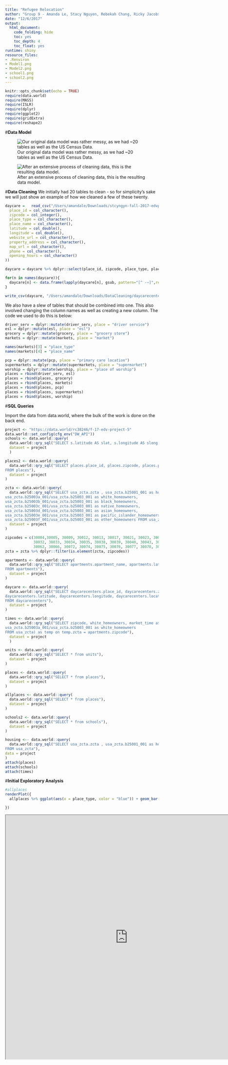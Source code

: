 ```yaml
---
title: "Refugee Relocation"
author: "Group 9 - Amanda Le, Stacy Nguyen, Rebekah Chang, Ricky Jacobson"
date: "12/6/2017"
output:
  html_document:
    code_folding: hide
    toc: yes
    toc_depth: 4
    toc_float: yes
runtime: shiny
resource_files:
- .Renviron
- Model1.png
- Model2.png
- school1.png
- school2.png
---
```


```r
knitr::opts_chunk$set(echo = TRUE)
require(data.world)
require(MASS)
require(ISLR)
require(dplyr)
require(ggplot2)
require(gridExtra)
require(reshape2)
```
#<a name="model"></a>**Data Model**

![Our original data model was rather messy, as we had ~20 tables as well as the US Census Data.](./Model1.png)

![After an extensive process of cleaning data, this is the resulting data model.](./Model2.png)



#<a name="clean"></a>**Data Cleaning** 
We initially had 20 tables to clean - so for simplicity's sake we will just show an example of how we cleaned a few of these twenty. 

```r
daycare	=	read_csv("/Users/amandale/Downloads/stcyngyn-fall-2017-edvproject-5/day_care_centers.csv", col_types = cols(
  place_id = col_character(),
  zipcode = col_integer(),
  place_type = col_character(),
  place_name = col_character(),
  latitude = col_double(),
  longitude = col_double(),
  website_url = col_character(),
  property_address = col_character(),
  map_url = col_character(),
  phone = col_character(),
  opening_hours = col_character()
))

daycare = daycare %>% dplyr::select(place_id, zipcode, place_type, place_name, latitude, longitude, opening_hours)

for(n in names(daycare)){
  daycare[n] <- data.frame(lapply(daycare[n], gsub, pattern="[^ -~]",replacement = ""))
}

write_csv(daycare, "/Users/amandale/Downloads/DataCleaning/daycarecenters.csv")

```

We also have a slew of tables that should be combined into one. This also involved changing the column names as well as creating a new column. The code we used to do this is below: 
```r
driver_serv = dplyr::mutate(driver_serv, place = "driver service")
esl = dplyr::mutate(esl, place = "esl")
grocery = dplyr::mutate(grocery, place = "grocery store")
markets = dplyr::mutate(markets, place = "market")

names(markets)[3] = "place_type"
names(markets)[4] = "place_name"

pcp = dplyr::mutate(pcp, place = "primary care location")
supermarkets = dplyr::mutate(supermarkets, place = "supermarket")
worship = dplyr::mutate(worship, place = "place of worship")
places = rbind(driver_serv, esl)
places = rbind(places, grocery)
places = rbind(places, markets)
places = rbind(places, pcp)
places = rbind(places, supermarkets)
places = rbind(places, worship)
```


#<a name="sql"></a>**SQL Queries**

Import the data from data.world, where the bulk of the work is done on the back end.


```r
project <- "https://data.world/rc38246/f-17-edv-project-5"
data.world::set_config(cfg_env("DW_API"))
schools <- data.world::query(
  data.world::qry_sql("SELECT s.latitude AS slat, s.longitude AS slong, school_name, a.latitude AS alat, a.longitude AS along, apartment_name FROM schools AS s cross join apartments AS a WHERE s.grades = 'Elementary' and school_type = 'public'"),
  dataset = project
  )

places2 <- data.world::query(
  data.world::qry_sql("SELECT places.place_id, places.zipcode, places.place_type, places.place_name, places.latitude, places.longitude, places.place
FROM places"),
  dataset = project
)

zcta <- data.world::query(
  data.world::qry_sql("SELECT usa_zcta.zcta , usa_zcta.b25001_001 as housing_units , usa_zcta.b25058_001 as median_rent, usa_zcta.b25071_001 as rent_percentage_of_income,
usa_zcta.b25003a_001/usa_zcta.b25003_001 as white_homeowners,
usa_zcta.b25003b_001/usa_zcta.b25003_001 as black_homeowners,
usa_zcta.b25003c_001/usa_zcta.b25003_001 as native_homeowners,
usa_zcta.b25003d_001/usa_zcta.b25003_001 as asian_homeowners,
usa_zcta.b25003e_001/usa_zcta.b25003_001 as pacific_islander_homeowners,
usa_zcta.b25003f_001/usa_zcta.b25003_001 as other_homeowners FROM usa_zcta"),
  dataset = project
)

zipcodes = c(30004,30005, 30009, 30012, 30013, 30017, 30021, 30023, 30024, 30028, 30030,30031,
             30032, 30033, 30034, 30035, 30038, 30039, 30040, 30043, 30047, 30052, 30058,
             30062, 30066, 30072, 30074, 30075, 30076, 30077, 30078, 30079)
zcta = zcta %>% dplyr::filter(is.element(zcta, zipcodes))

apartments <- data.world::query(
  data.world::qry_sql("SELECT apartments.apartment_name, apartments.latitude, apartments.longitude, apartments.place_id, apartments.zipcode
FROM apartments"),
  dataset = project
)

daycare <- data.world::query(
  data.world::qry_sql("SELECT daycarecenters.place_id, daycarecenters.zipcode, daycarecenters.place_type, daycarecenters.place_name,
daycarecenters.latitude, daycarecenters.longitude, daycarecenters.location, daycarecenters.opening_hours
FROM daycarecenters"),
  dataset = project
)

times <- data.world::query(
  data.world::qry_sql("SELECT zipcode, white_homeowners, market_time as mtime, school_time as stime FROM apartments JOIN times using(place_id) JOIN (SELECT usa_zcta.zcta,
usa_zcta.b25003a_001/usa_zcta.b25003_001 as white_homeowners
FROM usa_zcta) as temp on temp.zcta = apartments.zipcode"),
  dataset = project
  )

units <- data.world::query(
  data.world::qry_sql("SELECT * from units"),
  dataset = project
)

places <- data.world::query(
  data.world::qry_sql("SELECT * from places"),
  dataset = project
)

allplaces <- data.world::query(
  data.world::qry_sql("SELECT * from places"),
  dataset = project
)

schools2 <- data.world::query(
  data.world::qry_sql("SELECT * from schools"),
  dataset = project
)

housing <-- data.world::query(
  data.world::qry_sql("SELECT usa_zcta.zcta , usa_zcta.b25001_001 as housing_units , usa_zcta.b25058_001 as median_rent, usa_zcta.b25071_001 as rent_percentage_of_income
FROM usa_zcta"),
data = project
)
attach(places)
attach(schools)
attach(times)
```

#<a name="tableau"></a>**Initial Exploratory Analysis**
```r
#allplaces
renderPlot({
  allplaces %>% ggplot(aes(x = place_type, color = "blue")) + geom_bar()

})
```
<iframe align = "center" width = "800" height = "800" src="https://public.tableau.com/profile/rebekah.chang#!/vizhome/PlaceType/PlaceType"/>

#<a name="resources"></a>**Resources**
## Types of Resources
This cross-tab lists the types of resources within each zipcodes. There is no doubt that coming into a foreign place with little understanding of a culture is difficult, and the zipcodes that are most rich in resources can mean that refugees have just a slightly easier time getting settled, especially when it comes to local government offices to register their identities, grocery stores for sustenance, and places of worship, where they may find people coming from similar circumstances, and build connections, and communities of people who support each other while adjusting.


```r
```
<iframe align = "center" width = "800" height = "800" src="https://public.tableau.com/profile/stacy.nguyen#!/vizhome/crosstab_13/Sheet1?publish=yes"/>

#<a name="schools"></a>**Schools**
## Types of Schools{.tabset .tabset-fade}
It would have been interesting to see what the enrollment is for refugee students in either charter or public schools to compare, but that data is not made available. Because this is a refugee relocation data set, it might be safe to assume that the schools in the data have refugee students enrolled, so we will assume more public schools have refugee students than charter school. 


### Charter Schools

The fact that charter schools are even in the data may be a hopeful sign that some refugee parents are fortunate enough to send their children to charter schools.

![Alt text](https://raw.githubusercontent.com/jacobsonrickys/dataVis_finalproject/master/school1.png)

### Public Schools

![Alt text](https://raw.githubusercontent.com/jacobsonrickys/dataVis_finalproject/master/school2.png)
---
We do not have any data for private schools in this table; considering refugee's circumstances, they may lack resources to pay tuition for private schools.

 

#<a name="apts"></a>**Schools and Apartments**
## How many schools are in range of how many apartments?
Adjusting the slider below changes the range. If we set the slider to it's minimum value, we see that all apartments in the data set are within 1 km from a public elementary school. This means that the local municipalities did a good job of ensuring public education for their constituents.

Increasing the range causes the data to take a Boltzmann-like distribution, which means that the majority of apartments are near only a handful of schools, and the number of outliers decrease as you progress rightward on the graph. 

```r
R = 6371
deg2rad <- function(deg) {(deg * pi) / (180)}
# Determines the curvilinear distance between two coordinates in km
distances <- schools %>% dplyr::mutate(dLat = deg2rad(slat-alat), dLon = deg2rad(slong-along), a = sin(dLat/2)*sin(dLat/2)+cos(deg2rad(slat))*cos(deg2rad(alat))*sin(dLon/2)*sin(dLon/2), c = 2*atan2(sqrt(a), sqrt(1-a)), dist = R*c) %>% dplyr::select(school_name,apartment_name,dist)

sliderInput("range", "Range (in km):", min = 1, max = 10, value = 5)

renderPlot({
  distances %>% dplyr::filter(dist <= input$range) %>% dplyr::group_by(apartment_name) %>% dplyr::summarise(num_schools = n()) %>% ggplot(aes(num_schools)) + geom_bar() + labs(x = "Number of Schools", y = "Number of Apartments")
})
```

<!-- #<a name="units"></a>**Units** -->
<!-- ##Housing Units vs Median Rent -->
<!-- The less rent costs, the bigger the percentage it takes from a family's, or one refugee's income, which Amanda has mentioned in a previous insight was odd. I wanted to attempt to put two of her visualizations into one, and this combined visualization agrees with her statement that when there is plenty of housing, the percentage it takes from income also decreases.  -->
```r
# r <- ggplot(housing, aes(x=rent_percentage_of_income))
# r <- r + geom_line(aes(y = housing_units, colour = "Rent Percentage of Income"))
#   
#   r <- r + geom_point(aes(y = housing_units, colour = "Housing Units"))
#   #r <- r + ylim(limits = c(0,30))
#   # now adding the secondary axis, following the example in the help file ?scale_y_continuous
#   # and, very important, reverting the above transformation
#   r <- r + scale_y_continuous(sec.axis = sec_axis(~.*5, name = "Median Rent"))
#   #r <- r + scale_y_continuous(limits = c(0,1000))
#   r <- r + scale_colour_manual(values = c("pink", "purple"))
#   r <- r + labs(y = "Housing Units",
#                 x = "Rent Percentage of Income",
#                 colour = "Parameter")
#   r <- r + theme(legend.position = c(0.8, 0.9))
# r
```


```r


#Place_types <- eventReactive(c(input$selectPlace_type), {
#  library('stringr')
 # str_c(input$selectPlace_type, collapse=', ')
#})

#df1 <- eventReactive(c(input$selectPlace_type), {
  #project <- "https://data.world/rc38246/f-17-edv-project-5"
  #data.world::set_config(cfg_env("DW_API"))
  #paramQuery <- data.world::qry_sql(
  # "SELECT * from places,
    #group by zipcode, place type
   #")
  #paramQuery$params <- c(input$selectPlaceType)
 # data.world::query(paramQuery, dataset = project)
#})

#renderDataTable({
  #DT::datatable(df1(), rownames = FALSE,
  #extensions = list(Responsive = TRUE, FixedHeader = TRUE)
 # )
#})


#placetypeb <- eventReactive(c(input$selectPlacetype2)
#, {(

#project <- "https://data.world/rc38246/f-17-edv-project-5",
 # data.world::set_config(cfg_env("DW_API")) 
  #paramQuery <- data.world::qry_sql(
   #"SELECT * from places LIMIT 5000")
  
 #paramQuery$params <- c(input$selectPlacetype2)
 #data.world::query(paramQuery, dataset = project)
#})

#renderPlot({placetypeb() %>% dplyr::filter(place_type == #input$selectPlacetype2) %>% dplyr::mutate(zipcode = #ifelse(Percent2012IAHome < 62, 'Low', ifelse(Percent2012IAHome >= #72, 'High', 'Medium'))) %>% ggplot() + 
 # geom_text(aes(x=zipcode, y=place_type, label=Percent2012IAHome), #size=6) +
 # geom_tile(aes(x=zipcode, y=place_type, fill=zipcode), alpha=0.50) #+
    #theme(legend.text=element_text(size=20)) +
    #theme(axis.text=element_text(size=20),
    #axis.title=element_text(size=20, face="bold"))  + 
   # theme(plot.title = element_text(size = 30, face = "bold")) +
  #  ggtitle(paste("Place Type According to Zipcodes")) +
 # xlab("Zipcode") + ylab("Place Type")
#}, height = 500, width = 1200)
```
#<a name="race"></a>**Homeowner Demographics**
The chart below tracks the time it takes to get from an apartment to the nearest market and school graphed against the percentage of the population that is white. Since Atlanta is in the South, historical racial segregation would lead to the assumption that conditions would worsen as communities become less white. This would theoretically manifest itself as longer travel times to get to school and the market. The chart below, however, tells a very different story.
```r
times <- times %>% dplyr::filter(is.element(zipcode, zipcodes)) %>% dplyr::mutate(market_time = dplyr::if_else(grepl("hour",mtime), 60*as.numeric(unlist(strsplit(mtime," "))[1])+as.numeric(unlist(strsplit(mtime," "))[3]),as.numeric(unlist(strsplit(mtime," "))[1])), school_time = dplyr::if_else(grepl("hour",stime), 60*as.numeric(unlist(strsplit(stime," "))[1])+as.numeric(unlist(strsplit(stime," "))[3]),as.numeric(unlist(strsplit(stime," "))[1]))) %>% dplyr::select(-mtime,-stime,-zipcode)

renderPlot({
  times %>% dplyr::filter(market_time<150,school_time<150)%>% tidyr::gather(variable, value, -white_homeowners) %>% dplyr::mutate(label = dplyr::if_else(variable == "market_time", "Home to Market", "Home to School")) %>%  ggplot(aes(x = white_homeowners, y = value, color = label)) + geom_point() + labs(x = "Proportion of White Homeowners", y = "Travel Times (min)")
})
```
It would appear that the proportion of homeowners who are white has no effect on the travel time to schools nor the travel time to markets. Furthermore, the travel time to school seems uniform across the board. While the data alone gives no indication for cause, it is possible that this uniform travel time to school is the result of the Supreme Court's decision in Brown v. Board of Education, which forced the integration of de jure segregated schools in the South.

It also appears that the travel time to markets is polarized amongst two different extremes. In one case, the travel time is in the single digits; in the other, it's well over an hour. Unfortunately, the data alone is not sufficient to determine the cause.

#<a name="rent"></a>**Rent Statistics**
## Rent and Retail comparisons
One can see both views and compare them side by side. Here is are the rent and retail histograms side by side. You can see that the histogram for retail varies a lot more than the histogram for rent.

```r

renderPlot({
  units %>% ggplot(aes(rent)) + geom_histogram(binwidth = 100, color = "blue")
})

renderPlot({
  units %>% ggplot(aes(retail)) + geom_histogram(binwidth = 100, color = "red")
})

```

<iframe align = "center" width = "800" height = "800" src="https://public.tableau.com/profile/rebekah.chang#!/vizhome/FinalProject_417/Dashboard1"/>

## Rent and Jobs by Apartment 
Here's graph to compare the rent and jobs for each apartment complex. Interestingly most of the rent is below 2,000 which is pretty standard rent, but the number of jobs varies greatly. Filtered out outliers with jobs in the billions but I think it would be interesting to look more into the outliers like creekside crossing with 131 billion jobs
```r
q <- ggplot(units, aes(x=place_id))
q <- q + geom_point(aes(y = jobs, colour = "Jobs"))
  
  q <- q + geom_point(aes(y = rent, colour = "Rent"))
  q <- q + scale_y_continuous(sec.axis = sec_axis(~.*5, name = "Average Rent"))
  q <- q + scale_colour_manual(values = c("blue", "red"))
  q <- q + labs(y = "Average Jobs",
                x = "Apartments",
                colour = "Parameter")
  q <- q + theme(legend.position = c(0.8, 0.9))
q


#p <- ggplot(units, aes(x=place_id))
#p <- p + geom_point(aes(y = jobs, colour = "Jobs"))
  
#  p <- p + geom_point(aes(y = rent, colour = "Rent"))
#  p <- p + scale_y_continuous(limits = c(0,10000))
#  p <- p + scale_colour_manual(values = c("blue", "red"))
#  p <- p + labs(y = "Average Jobs",
#                x = "Apartments",
#                colour = "Parameter")
#  p <- p + theme(legend.position = c(0.8, 0.9))
#p
```

<iframe align = "center" width = "800" height = "800" src="https://public.tableau.com/profile/rebekah.chang#!/vizhome/averentandjobdualaxis/AverageRentandJobsDualAxis?publish=yes"/>


## Rent brackets
Separates high (above 3k) , medium (1-3k ), and low rent (<1k) 
```r
lowrent <- units %>% dplyr::filter(rent<=1000) %>% dplyr::select(rent,place_id) %>% tbl_df()
medrent <- units %>% dplyr::filter(rent>=1000 && rent<=3000) %>% dplyr::select(rent,place_id) %>% tbl_df()
highrent <- units %>% dplyr::filter(rent>=3000) %>% dplyr::select(rent,place_id) %>% tbl_df()

renderPlot({
  lowrent %>% ggplot(aes(y = rent, x = place_id)) + geom_bar(stat = "identity", color = "blue")
})

renderPlot({
  medrent %>% ggplot(aes(y = rent, x = place_id)) + geom_bar(stat = "identity", color = "red")
})

renderPlot({
  highrent %>% ggplot(aes(y = rent, x = place_id)) + geom_bar(stat = "identity", color = "green")
  
})
```
There's definitely a lot more apartments with lower rents than higher. Retail is showed on the color scale. Interestingly the retail numbers seem to vary throughout each of the rent brackets though. 
We're able to isolate the outliers in the data we can see four apartments: the berkshire terminis, indigo house, villas on briarcliff, and trace atlanta have extremely high rents. It would be interesting to look at these apartment and see why their rent is so much more expensive and why refugees are choosing these apartments.

<iframe align = "center" width = "800" height = "800" src="https://public.tableau.com/profile/rebekah.chang#!/vizhome/IDset/Sheet1?publish=yes"/>

#<a name="rfg"></a>**Ideal Housing**
First I created a series of boxplots to visualize multiple variables on our "ideal zipcode" subset discovered [here](https://data.world/rc38246/f-17-edv-project-5/insights?anchor=https%3A%2F%2Fmedia.data.world%2FyLLFqp4RQGq5XUjes1Op_image.png&id=df0e03e7-38da-4bf1-9deb-ed10e35771d9&source=sb).
```r

plot1 = ggplot(data = zcta, mapping = aes(x=zcta, y=median_rent)) + geom_boxplot() + ggtitle("Rent Dist")

plot2 = ggplot(data = zcta, mapping = aes(x=zcta, y=rent_percentage_of_income)) + geom_boxplot() + ggtitle("Rent %")

plot3 = ggplot(data = zcta, mapping = aes(x=zcta, y=housing_units)) + geom_boxplot() + ggtitle("Units")

zcta2 = zcta %>% dplyr::mutate(accessible_housing = housing_units/median_rent)

plot4 = ggplot(data = zcta2, mapping = aes(x=zcta, y=accessible_housing)) + geom_boxplot() + ggtitle("Acc. Housing")

grid.arrange(plot1, plot2, plot3, plot4, ncol=4) 

```
The most important to notice is the "accessible housing" score. This is a calculated field, where "accessible housing" = "housing units" / "median rent". We will use this later in evalutating ideal zipcodes for refugees to reside in. Ideally, we would like an "accessible housing" score of at least 15. 

Next we look at how many units are available per zipcode: 
```r
ggplot(data = zcta, mapping = aes(x=zcta, y=housing_units)) + geom_bar(stat="identity") + ggtitle("Housing Units Available by Zip") + scale_x_discrete()
```

At first glance, as the rent percentage increases, median rent decreases. Does this intuitively make sense?
```r
ggplot(data = zcta, mapping = aes(x=rent_percentage_of_income, y=median_rent)) + geom_point() + geom_smooth(method = lm, fullrange= TRUE, se=FALSE, color = "black" ) + ggtitle("Rent Analytics ") 
```

Answer: Not really. We then created a parameter called "housing_fence", as we are primarily interested in zipcodes with plenty of housing. In this example, our "housing_fence" is 5000. 
```r
zcta3 = zcta %>% dplyr::mutate(housing_plentiful = ifelse(housing_units < 5000, "false", "true"))
ggplot(data = zcta3, mapping = aes(x=rent_percentage_of_income, y=median_rent, color = housing_plentiful)) + geom_point() + geom_smooth(method = lm, fullrange= TRUE, se=FALSE ) + ggtitle("Rent Analytics 2")
```
We can see that rent goes down when there is plenty of housing - which makes a lot more sense.

Experiment below with changing the "housing fence," and how it affects trend lines in segregated groups. 

```r
housing_min = min(zcta$housing_units)
housing_max = max(zcta$housing_units)


sliderInput("varFence", "Housing Fence:", min = housing_min, max = housing_max, value = 5)

renderPlot({
  zcta %>% dplyr::mutate(housing_plentiful = ifelse(housing_units < input$varFence, "false", "true")) %>% ggplot( mapping = aes(x=rent_percentage_of_income, y=median_rent, color = housing_plentiful)) + geom_point() + geom_smooth(method = lm, fullrange= TRUE, se=FALSE ) + ggtitle("Rent Analytics 3")
})
```

We then take the top 10 zipcodes of this subset by the availability of housing units. I wanted to look at the racial makeup of these areas - the reasoning being that greater diversity results in an easier acclimation into the community for refugees. 
```r
zcta4 = zcta %>% dplyr::arrange(desc(housing_units)) %>% dplyr::top_n(10, housing_units) %>% dplyr::mutate(minority_perc = 1 - white_homeowners)
ggplot(data = zcta4, mapping = aes(x=zcta, y=minority_perc)) + geom_bar(stat="identity")+ggtitle("% of Minority Homeowners by Zipcode") + scale_x_discrete()
```

When we take zipcodes with greater than 25% minorities, we get the following zipcodes:
```r
zcta5 = zcta4 %>% dplyr::filter(minority_perc > .25)
zcta5$zcta
```

Lastly, we will look at the variety of places available in these four zipcodes: 
```r
places3 = places2 %>% dplyr::filter(is.element(zipcode, zcta5$zcta)) %>% select(zipcode, place_type) %>% dplyr::group_by(zipcode, place_type) %>% summarise(num_place= n())

places4 = dcast(data = places3, formula(zipcode~place_type, value.var = num_place, fun.aggregate = sum))
places4 = melt(data=places4, id.vars='zipcode')
ggplot(data = places4, aes( x = factor( zipcode ), y = value, fill = variable ) ) + geom_bar( stat = 'identity' ) + ggtitle("Variety of Resources by Zip")
```

You can also look at the boxplot for each of these zipcodes: 
```r
inputPanel(
  selectInput("varZip", label = "Select ZipCode:",
              choices = places3$zipcode, selected = '30024', multiple=FALSE)
)

renderPlot({
  dataFilter = places3 %>% dplyr::filter(zipcode == input$varZip)
  ggplot(data=dataFilter, mapping=aes(x=zipcode, y=num_place)) + geom_boxplot() + scale_x_discrete() + ggtitle("Spread of Resources by Zip")

})
```

Through the bargraph and boxplots, it's easy to see zipcode '30024' is the most promising to house refugees.

As confirmation - there are resources for many immigrants that can be found on the internet in the '30024' zipcode. Example [here](http://www.aarc-atlanta.org/).


#**Appendix**  
***Tableau Concepts***  
boxplot [1](https://data.world/rc38246/f-17-edv-project-5/insights?anchor=https%3A%2F%2Fmedia.data.world%2FiQQPondtTkKFjE2WWTRh_image.png&id=e362784c-4162-4d00-a1e1-f9111dc0d35d&source=sb)   
histogram [1](https://data.world/rc38246/f-17-edv-project-5/insights?anchor=https%3A%2F%2Fmedia.data.world%2FyylcBAOsQYqHIum7NIjs_image.png&id=46205490-5cd9-4785-80a3-2484fbbe910f&source=sb) [2](https://data.world/rc38246/f-17-edv-project-5/insights?anchor=https%3A%2F%2Fmedia.data.world%2FdpOkzLT9qREjEJ41Lcvw_Worship1.png&id=47640be2-b17b-4ebd-9a75-d968fec84196&source=sb) [3](https://data.world/rc38246/f-17-edv-project-5/insights?anchor=https%3A%2F%2Fmedia.data.world%2FcLfg5bC4QoiKozJxJD4Q_school1.png&id=0d7038d0-0916-44ef-828d-4e42e00b6982&source=sb) [4](https://data.world/rc38246/f-17-edv-project-5/insights?anchor=https%3A%2F%2Fmedia.data.world%2FofCFxvrTQOKZftCJypZQ_image.png&id=d28e82a5-c90b-4aa8-8b7b-846e762978ea&source=sb)  
packed bubbles [1](https://data.world/rc38246/f-17-edv-project-5/insights?anchor=https%3A%2F%2Fmedia.data.world%2F9BkDqC9FT7qoGyBHpMnu_Daycare%2520Center.png&id=e07d5374-fbd9-43b0-8b49-6a797be72f1f&source=sb)  
treemap [1](https://data.world/rc38246/f-17-edv-project-5/insights?anchor=https%3A%2F%2Fmedia.data.world%2F4Q7Pc8YT4yTuUy3wIRrB_image.png&id=33a98ef9-a3ed-4d7b-822f-97d66aa82bef&source=sb)  
scatterplot [1](https://data.world/rc38246/f-17-edv-project-5/insights?anchor=https%3A%2F%2Fmedia.data.world%2FUETCkNnRcedvmbVpaYD4_medianvhousing.png&id=c4a739e8-2601-4dc6-9936-b8781f901e62&source=sb) [2](https://data.world/rc38246/f-17-edv-project-5/insights?anchor=https%3A%2F%2Fmedia.data.world%2FyX179ukTSdCaVTDkHP47_image.png&id=8cb47d40-ba0c-4fa1-b57b-9db57145f93f&source=sb)  
maps/actions [1](https://data.world/rc38246/f-17-edv-project-5/insights?anchor=https%3A%2F%2Fmedia.data.world%2FioiPLtxGTCKEtL6DaOjS_image.png&id=014552b8-a4ad-4be2-ab3e-84fca506b7b5&source=sb)  
dashboard [1](https://data.world/rc38246/f-17-edv-project-5/insights/46205490-5cd9-4785-80a3-2484fbbe910f)  
trend model [1](https://data.world/rc38246/f-17-edv-project-5/insights?anchor=https%3A%2F%2Fmedia.data.world%2Fbvr8mJoTmCMsCyqzHJ2t_image.png&id=8cb47d40-ba0c-4fa1-b57b-9db57145f93f&source=sb)  
barchart [1](https://data.world/rc38246/f-17-edv-project-5/insights?anchor=https%3A%2F%2Fmedia.data.world%2FM2CZgoiSRVCMhE3SkKJv_image.png&id=ab42f491-a0a3-4170-b210-4bad400fad06&source=sb) [2](https://data.world/rc38246/f-17-edv-project-5/insights?anchor=https%3A%2F%2Fmedia.data.world%2FyX179ukTSdCaVTDkHP47_image.png&id=8cb47d40-ba0c-4fa1-b57b-9db57145f93f&source=sb)  
ID set [1](https://data.world/rc38246/f-17-edv-project-5/insights?anchor=https%3A%2F%2Fmedia.data.world%2FM2CZgoiSRVCMhE3SkKJv_image.png&id=ab42f491-a0a3-4170-b210-4bad400fad06&source=sb)  
crosstab [1](https://data.world/rc38246/f-17-edv-project-5/insights?anchor=https%3A%2F%2Fmedia.data.world%2FRgsajxEUSo6W4Fbszz0H_crosstab2.png&id=6379e9bc-e0c8-45d2-ba5c-6351b1424f1f&source=sb)   
calculated fields [1](https://data.world/rc38246/f-17-edv-project-5/insights?anchor=https%3A%2F%2Fmedia.data.world%2FyX179ukTSdCaVTDkHP47_image.png&id=8cb47d40-ba0c-4fa1-b57b-9db57145f93f&source=sb) [2](https://data.world/rc38246/f-17-edv-project-5/insights?anchor=https%3A%2F%2Fmedia.data.world%2FiQQPondtTkKFjE2WWTRh_image.png&id=e362784c-4162-4d00-a1e1-f9111dc0d35d&source=sb)  
set [1](https://data.world/rc38246/f-17-edv-project-5/insights?anchor=https%3A%2F%2Fmedia.data.world%2FiQQPondtTkKFjE2WWTRh_image.png&id=e362784c-4162-4d00-a1e1-f9111dc0d35d&source=sb) [2](https://data.world/rc38246/f-17-edv-project-5/insights?anchor=https%3A%2F%2Fmedia.data.world%2FyLLFqp4RQGq5XUjes1Op_image.png&id=df0e03e7-38da-4bf1-9deb-ed10e35771d9&source=sb)
parameter [1](https://data.world/rc38246/f-17-edv-project-5/insights?anchor=https%3A%2F%2Fmedia.data.world%2FyX179ukTSdCaVTDkHP47_image.png&id=8cb47d40-ba0c-4fa1-b57b-9db57145f93f&source=sb)   
dual axis [1](https://data.world/rc38246/f-17-edv-project-5/insights?anchor=https%3A%2F%2Fmedia.data.world%2FTpS2000vRCSU6Fr9tfaT_image.png&id=a9dc7bba-08a5-47fc-a3c1-1a5c4f3e5a85&source=sb)  
pages [1](https://data.world/rc38246/f-17-edv-project-5/insights?anchor=https%3A%2F%2Fmedia.data.world%2FyLLFqp4RQGq5XUjes1Op_image.png&id=df0e03e7-38da-4bf1-9deb-ed10e35771d9&source=sb) [2](https://data.world/rc38246/f-17-edv-project-5/insights/0d7038d0-0916-44ef-828d-4e42e00b6982)  

***ggplot Concepts***  
boxplot [1](#rfg)  
histogram [1](#rent)  
scatterplot [1](#rfg)  
trend model [1](#rfg)  
barchart  [1](#rfg)  
ID set [1](#rent)  
calculated fields [1](#rfg)  
set [1](#clean)  
parameter [1](#rfg)  
dual axis [1](#rent)  

***SQL***  
select [1](#sql)  
where [1](#sql)  
joins [1](#sql)  
subqueries [1](#sql)  

***dplyr methods***  
select [1](#clean) [2](#apts)  
mutate [1](#clean) [2](#apts) [3](#rfg)   
filter [1](#sql) [2](#apts)  
group by [1](#apts)  
summarise [1](#apts) [2](#rfg)  
arrange [1](#rfg)  
top_n [1](#rfg)  

***other***  
data model [1](#model)  
read_csv [1](#clean)    
write_csv [1](#clean)    
regular expressions [1](#clean)  
grep [1](#race)
tidyr::gather [1](#race)  
interactive visualizations [1](#apts) [2](#rfg)  

